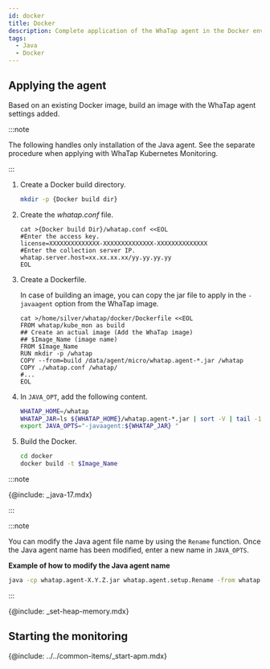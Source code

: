 ```yaml
---
id: docker
title: Docker
description: Complete application of the WhaTap agent in the Docker environment.
tags:
  - Java
  - Docker
---
```


## Applying the agent

Based on an existing Docker image, build an image with the WhaTap agent settings added.

:::note

The following handles only installation of the Java agent. See the separate procedure when applying with WhaTap Kubernetes Monitoring.

:::

1.  Create a Docker build directory.

    ```bash
    mkdir -p {Docker build dir}
    ```

2.  Create the _whatap.conf_ file.

    ```docker {3,5} showLineNumbers
    cat >{Docker build Dir}/whatap.conf <<EOL
    #Enter the access key.
    license=XXXXXXXXXXXXXX-XXXXXXXXXXXXXX-XXXXXXXXXXXXXX 
    #Enter the collection server IP.
    whatap.server.host=xx.xx.xx.xx/yy.yy.yy.yy 
    EOL
    ```

3.  Create a Dockerfile.

    In case of building an image, you can copy the jar file to apply in the `-javaagent` option from the WhaTap image.

    ```docker
    cat >/home/silver/whatap/docker/Dockerfile <<EOL
    FROM whatap/kube_mon as build
    ## Create an actual image (Add the WhaTap image)
    ## $Image_Name (image name)
    FROM $Image_Name
    RUN mkdir -p /whatap
    COPY --from=build /data/agent/micro/whatap.agent-*.jar /whatap
    COPY ./whatap.conf /whatap/
    #...
    EOL
    ```

4.  In `JAVA_OPT`, add the following content.

    ```bash
    WHATAP_HOME=/whatap
    WHATAP_JAR=ls ${WHATAP_HOME}/whatap.agent-*.jar | sort -V | tail -1
    export JAVA_OPTS="-javaagent:${WHATAP_JAR} "
    ```

5.  Build the Docker.

    ```bash
    cd docker
    docker build -t $Image_Name
    ```

:::note

{@include: _java-17.mdx}

:::

:::note

You can modify the Java agent file name by using the `Rename` function. Once the Java agent name has been modified, enter a new name in `JAVA_OPTS`.

**Example of how to modify the Java agent name**

```bash
java -cp whatap.agent-X.Y.Z.jar whatap.agent.setup.Rename -from whatap.agent-X.Y.Z.jar -to whatap.agent.jar
```

:::

{@include: _set-heap-memory.mdx}

## Starting the monitoring

{@include: ../../common-items/_start-apm.mdx} 
